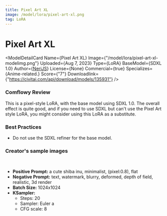 ```yaml
---
title: Pixel Art XL
image: /model/lora/pixel-art-xl.png
tag: LoRA
---
```


# Pixel Art XL

<ModelDetailCard 
  Name={<span>Pixel Art XL</span>}
  Image={"/model/lora/pixel-art-xl-modelimg.png"}
  Uploaded={<span>Aug 7, 2023</span>}
  Type={<span>LoRA</span>}
  BaseModel={<span>SDXL 1.0</span>}
  Author={<a href="https://civitai.com/user/NeriJS">NeriJS</a>}
  License={<span>None</span>}
  Commercial={true}
  Specializes={<span>Anime-related.</span>}
  Score={"7"}
  Downloadlink={"https://civitai.com/api/download/models/135931"}
/>

### Comflowy Review
This is a pixel-style LoRA, with the base model using SDXL 1.0. The overall effect is quite good, and if you need to use SDXL but can't use the Pixel Art style LoRA, you might consider using this LoRA as a substitute.

### Best Practices
* Do not use the SDXL refiner for the base model.

### Creator's sample images
<br/>
<PhotoProvider>
  <PhotoView src="/model/lora/005.png">
    <img src="/model/lora/005.png" alt="" className='rounded-lg'/>
  </PhotoView>
</PhotoProvider>

* **Positive Prompt:** a cute shiba inu, minimalist, (pixel:0.8), flat
* **Negative Prompt:**   text, watermark, blurry, deformed, depth of field, realistic, 3d render
* **Batch Size:** 1024x1024
* **KSampler:**
  * Steps: 20
  * Sampler: Euler a 
  * CFG scale: 8